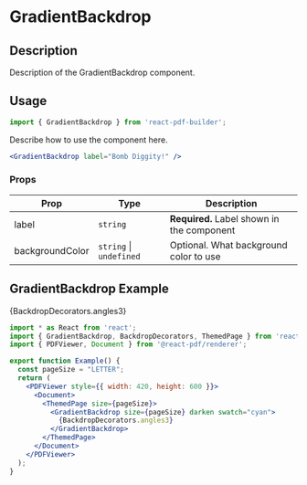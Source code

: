 

<Meta title="Documentation/Components/GradientBackdrop" />

<h1>GradientBackdrop</h1>

## Description

Description of the GradientBackdrop component.

## Usage

```jsx
import { GradientBackdrop } from 'react-pdf-builder';
```

Describe how to use the component here.

```jsx
<GradientBackdrop label="Bomb Diggity!" />
```

### Props

| Prop            | Type                        | Description                                |
| --------------- | --------------------------- | ------------------------------------------ |
| label           | `string`                    | **Required.** Label shown in the component |
| backgroundColor | `string` &#124; `undefined` | Optional. What background color to use     |

## GradientBackdrop Example

<DocsPDF>
  <GradientBackdrop size="LETTER" darken swatch="cyan">
    {BackdropDecorators.angles3}
  </GradientBackdrop>
</DocsPDF>

```jsx
import * as React from 'react';
import { GradientBackdrop, BackdropDecorators, ThemedPage } from 'react-pdf-builder';
import { PDFViewer, Document } from '@react-pdf/renderer';

export function Example() {
  const pageSize = "LETTER";
  return (
    <PDFViewer style={{ width: 420, height: 600 }}>
      <Document>
        <ThemedPage size={pageSize}>
          <GradientBackdrop size={pageSize} darken swatch="cyan">
            {BackdropDecorators.angles3}
          </GradientBackdrop>
        </ThemedPage>
      </Document>
    </PDFViewer>
  );
}
```
